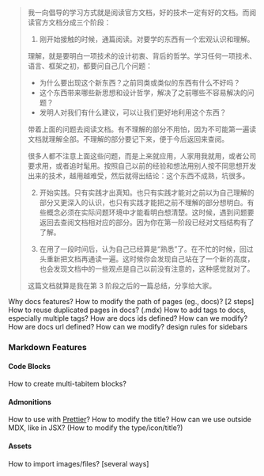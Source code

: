 > 我一向倡导的学习方式就是阅读官方文档，好的技术一定有好的文档。而阅读官方文档分成三个阶段：
>
> 1. 刚开始接触的时候，通篇阅读。对要学的东西有一个宏观认识和理解。
>
> 理解，就是要明白一项技术的设计初衷、背后的哲学。学习任何一项技术、语言、框架之初，都要问自己几个问题：
>
> - 为什么要出现这个新东西？之前同类或类似的东西有什么不好吗？
> - 这个东西带来哪些新思想和设计哲学，解决了之前哪些不容易解决的问题？
> - 发明人对我们有什么建议，可以让我们更好地利用这个东西？
>
> 带着上面的问题去阅读文档。有不理解的部分不用怕，因为不可能第一遍读文档就理解全部。不理解的部分要记下来，便于今后返回来查阅。
>
> 很多人都不注意上面这些问题，而是上来就应用，人家用我就用，或者公司要求用，或者追时髦用。按照自己以前的经验和想法用别人按不同思想开发出来的技术，越用越难受，然后就得出结论：这个东西不成熟，坑很多。
>
> 2. 开始实践。只有实践才出真知。也只有实践才能对之前以为自己理解的部分又更深入的认识，也只有实践才能把之前不理解的部分想明白。有些概念必须在实际问题环境中才能看明白想清楚。这时候，遇到问题要返回去查阅文档相对应的部分。因为你在第一阶段已经对文档结构有了了解。
>
> 3. 在用了一段时间后，认为自己已经算是“熟悉”了。在不忙的时候，回过头重新把文档再通读一遍。这时候你会发现自己站在了一个新的高度，也会发现文档中的一些观点是自己以前没有注意的，这种感觉就对了。
>
> 这篇文档就算是我在第 3 阶段之后的一篇总结，分享给大家。



Why docs features?
How to modify the path of pages (eg., docs)? [2 steps]
How to reuse duplicated pages in docs? (.mdx)
How to add tags to docs, especially multiple tags?
How are docs ids defined? How can we modify?
How are docs url defined? How can we modify?
design rules for sidebars

### Markdown Features
#### Code Blocks
How to create multi-tabitem blocks?
#### Admonitions

How to use with [Prettier](https://prettier.io/)?
How to modify the title?
How can we use outside MDX, like in JSX? (How to modify the type/icon/title?)

#### Assets

How to import images/files? [several ways]